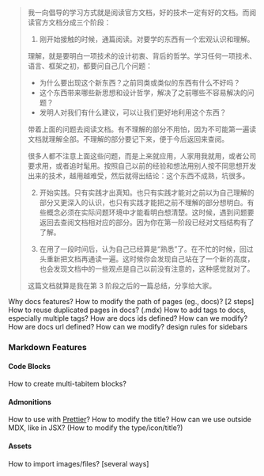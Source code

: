 > 我一向倡导的学习方式就是阅读官方文档，好的技术一定有好的文档。而阅读官方文档分成三个阶段：
>
> 1. 刚开始接触的时候，通篇阅读。对要学的东西有一个宏观认识和理解。
>
> 理解，就是要明白一项技术的设计初衷、背后的哲学。学习任何一项技术、语言、框架之初，都要问自己几个问题：
>
> - 为什么要出现这个新东西？之前同类或类似的东西有什么不好吗？
> - 这个东西带来哪些新思想和设计哲学，解决了之前哪些不容易解决的问题？
> - 发明人对我们有什么建议，可以让我们更好地利用这个东西？
>
> 带着上面的问题去阅读文档。有不理解的部分不用怕，因为不可能第一遍读文档就理解全部。不理解的部分要记下来，便于今后返回来查阅。
>
> 很多人都不注意上面这些问题，而是上来就应用，人家用我就用，或者公司要求用，或者追时髦用。按照自己以前的经验和想法用别人按不同思想开发出来的技术，越用越难受，然后就得出结论：这个东西不成熟，坑很多。
>
> 2. 开始实践。只有实践才出真知。也只有实践才能对之前以为自己理解的部分又更深入的认识，也只有实践才能把之前不理解的部分想明白。有些概念必须在实际问题环境中才能看明白想清楚。这时候，遇到问题要返回去查阅文档相对应的部分。因为你在第一阶段已经对文档结构有了了解。
>
> 3. 在用了一段时间后，认为自己已经算是“熟悉”了。在不忙的时候，回过头重新把文档再通读一遍。这时候你会发现自己站在了一个新的高度，也会发现文档中的一些观点是自己以前没有注意的，这种感觉就对了。
>
> 这篇文档就算是我在第 3 阶段之后的一篇总结，分享给大家。



Why docs features?
How to modify the path of pages (eg., docs)? [2 steps]
How to reuse duplicated pages in docs? (.mdx)
How to add tags to docs, especially multiple tags?
How are docs ids defined? How can we modify?
How are docs url defined? How can we modify?
design rules for sidebars

### Markdown Features
#### Code Blocks
How to create multi-tabitem blocks?
#### Admonitions

How to use with [Prettier](https://prettier.io/)?
How to modify the title?
How can we use outside MDX, like in JSX? (How to modify the type/icon/title?)

#### Assets

How to import images/files? [several ways]